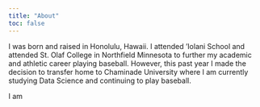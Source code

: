 ```yaml
---
title: "About"
toc: false
---
```


I was born and raised in Honolulu, Hawaii. I attended 'Iolani School and attended St. Olaf College in Northfield Minnesota to further my academic and athletic career playing baseball. However, this past year I made the decision to transfer home to Chaminade University where I am currently studying Data Science and continuing to play baseball.

I am
